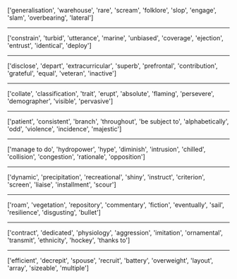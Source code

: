 ['generalisation', 'warehouse', 'rare', 'scream', 'folklore', 'slop', 'engage', 'slam', 'overbearing', 'lateral']
<hr>
['constrain', 'turbid', 'utterance', 'marine', 'unbiased', 'coverage', 'ejection', 'entrust', 'identical', 'deploy']
<hr>
['disclose', 'depart', 'extracurricular', 'superb', 'prefrontal', 'contribution', 'grateful', 'equal', 'veteran', 'inactive']
<hr>
['collate', 'classification', 'trait', 'erupt', 'absolute', 'flaming', 'persevere', 'demographer', 'visible', 'pervasive']
<hr>
['patient', 'consistent', 'branch', 'throughout', 'be subject to', 'alphabetically', 'odd', 'violence', 'incidence', 'majestic']
<hr>
['manage to do', 'hydropower', 'hype', 'diminish', 'intrusion', 'chilled', 'collision', 'congestion', 'rationale', 'opposition']
<hr>
['dynamic', 'precipitation', 'recreational', 'shiny', 'instruct', 'criterion', 'screen', 'liaise', 'installment', 'scour']
<hr>
['roam', 'vegetation', 'repository', 'commentary', 'fiction', 'eventually', 'sail', 'resilience', 'disgusting', 'bullet']
<hr>
['contract', 'dedicated', 'physiology', 'aggression', 'imitation', 'ornamental', 'transmit', 'ethnicity', 'hockey', 'thanks to']
<hr>
['efficient', 'decrepit', 'spouse', 'recruit', 'battery', 'overweight', 'layout', 'array', 'sizeable', 'multiple']